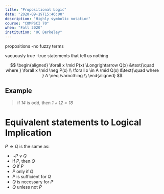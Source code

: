 ```yaml
---
title: "Propositional Logic"
date: "2020-09-19T15:46:00"
description: "Highly symbolic notation"
course: "COMPSCI 70"
when: "Fall 2020"
institution: "UC Berkeley"
---
```


propositions
-no fuzzy terms

vacuously true
-true statements that tell us nothing

$$
\begin{aligned}
	\forall x \mid P(x) \Longrightarrow Q(x) &\text{\quad where } \forall x \mid \neg P(x) \\
	\forall x \in A \mid Q(x) &\text{\quad where } A \neq \varnothing \\
\end{aligned}
$$

## Example

> if $\mathit{14}$ is odd, then $\mathit{1 + 12 = 18}$

# Equivalent statements to Logical Implication

$P \Longrightarrow Q$ is the same as:
- $\neg P \lor Q$
- if $P$, then $Q$
- $Q$ if $P$
- $P$ only if $Q$
- $P$ is sufficient for $Q$
- $Q$ is necessary for $P$
- $Q$ unless not $P$